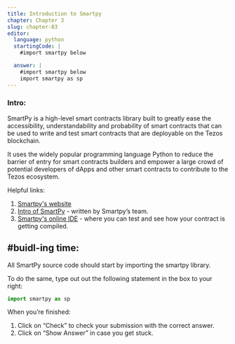 ```yaml
---
title: Introduction to Smartpy
chapter: Chapter 3
slug: chapter-03
editor:
  language: python
  startingCode: |
    #import smartpy below

  answer: |
    #import smartpy below
    import smartpy as sp
---
```


### Intro: 

SmartPy is a high-level smart contracts library built to greatly ease the accessibility, understandability and probability of smart contracts that can be used to write and test smart contracts that are deployable on the Tezos blockchain. 

It uses the widely popular programming language Python to reduce the barrier of entry for smart contracts builders and empower a large crowd of potential developers of dApps and other smart contracts to contribute to the Tezos ecosystem. 

Helpful links:

1. [Smartpy's website](https://smartpy.io/)
2. [Intro of SmartPy](https://medium.com/@SmartPy_io/introducing-smartpy-and-smartpy-io-d4013bee7d4e) - written by Smartpy’s team.
3. [Smartpy's online IDE](https://smartpy.io/demo/) - where you can test and see how your contract is getting compiled. 



## #buidl-ing time:

All SmartPy source code should start by importing the smartpy library. 

To do the same, type out out the following statement in the box to your right:

```python
import smartpy as sp
```

When you’re finished:

1. Click on “Check” to check your submission with the correct answer.
2. Click on “Show Answer” in case you get stuck.



